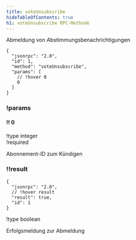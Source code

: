 ```yaml
---
title: voteUnsubscribe
hideTableOfContents: true
h1: voteUnsubscribe RPC-Methode
---
```


Abmeldung von Abstimmungsbenachrichtigungen

<APIMethod>

```jsonc !!request
{
  "jsonrpc": "2.0",
  "id": 1,
  "method": "voteUnsubscribe",
  "params": [
    // !hover 0
    0
  ]
}
```

### !params

#### !! 0

!type integer  
!required

Abonnement-ID zum Kündigen

### !!result

```jsonc !response
{
  "jsonrpc": "2.0",
  // !hover result
  "result": true,
  "id": 1
}
```

!type boolean

Erfolgsmeldung zur Abmeldung

</APIMethod>

